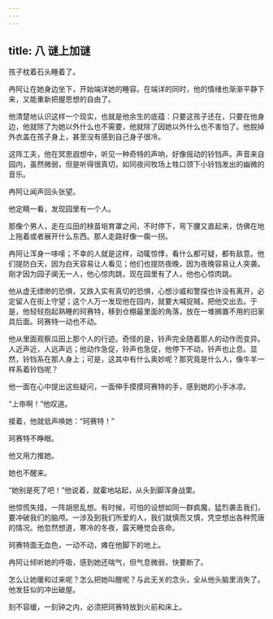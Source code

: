 ```yaml
---
---
---
```

title: 八 谜上加谜
---





孩子枕着石头睡着了。

冉阿让在她身边坐下，开始端详她的睡容。在端详的同时，他的情绪也渐渐平静下来，又能重新把握思想的自由了。

他清楚地认识这样一个现实，也就是他余生的底蕴：只要这孩子还在，只要在他身边，他就除了为她以外什么也不需要，他就除了因她以外什么也不害怕了。他脱掉外衣盖在孩子身上，甚至没有感到自己身子很冷。

这阵工夫，他在冥思遐想中，听见一种奇特的声响，好像摇动的铃铛声。声音来自园内，虽然微弱，但是听得很真切，如同夜间牧场上牲口颈下小铃铛发出的幽微的音乐。

冉阿让闻声回头张望。

他定睛一看，发现园里有一个人。

那像个男人，走在瓜田的秧苗培育罩之间，不时停下，弯下腰又直起来，仿佛在地上拖着或者展开什么东西。那人走路好像一瘸一拐。

冉阿让浑身一哆嗦；不幸的人就是这样，动辄惊悸，看什么都可疑，都有敌意。他们提防白天，因为白天容易让人看见；他们也提防夜晚，因为夜晚容易让人突袭。刚才因为园子阒无一人，他心惊肉跳，现在园里有了人，他也心惊肉跳。

他从虚无缥缈的恐惧，又跌入实有真切的恐惧，心想沙威和警探也许没有离开，必定留人在街上守望；这个人万一发现他在园内，就要大喊捉贼，把他交出去。于是，他轻轻抱起熟睡的珂赛特，移到仓棚最里面的角落，放在一堆搁置不用的旧家具后面。珂赛特一动也不动。

他从里面观察瓜田上那个人的行迹。奇怪的是，铃声完全随着那人的动作而变异。人近声近，人远声远；他动作急促，铃声也急促，他停下不动，铃声也止息。显然，铃铛系在那人身上；可是，这其中有什么奥妙呢？那究竟是什么人，像牛羊一样系着铃铛呢？

他一面在心中提出这些疑问，一面伸手摸摸珂赛特的手，感到她的小手冰凉。

“上帝啊！”他叹道。

接着，他就低声唤她：“珂赛特！”

珂赛特不睁眼。

他又用力推她。

她也不醒来。

“她别是死了吧！”他说着，就霍地站起，从头到脚浑身战栗。

他惊慌失措，一阵胡思乱想。有时候，可怕的设想如同一群疯魔，猛烈袭击我们，要冲破我们的脑颅。一涉及到我们所爱的人，我们就慎而又慎，凭空想出各种荒唐的情况。他忽然想道，寒冷的冬夜，露天睡觉会丧命。

珂赛特面无血色，一动不动，瘫在他脚下的地上。

冉阿让倾听她的呼吸，感到她还喘气，但气息微弱，快要断了。

怎么让她暖和过来呢？怎么把她叫醒呢？与此无关的念头，全从他头脑里消失了。他发狂似的冲出破屋。

刻不容缓，一刻钟之内，必须把珂赛特放到火前和床上。